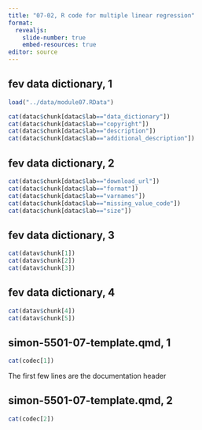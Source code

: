 ```yaml
---
title: "07-02, R code for multiple linear regression"
format: 
  revealjs:
    slide-number: true
    embed-resources: true
editor: source
---
```


## fev data dictionary, 1

```r
load("../data/module07.RData")

cat(datac$chunk[datac$lab=="data_dictionary"])
cat(datac$chunk[datac$lab=="copyright"])
cat(datac$chunk[datac$lab=="description"])
cat(datac$chunk[datac$lab=="additional_description"])
```

## fev data dictionary, 2

```r
cat(datac$chunk[datac$lab=="download_url"])
cat(datac$chunk[datac$lab=="format"])
cat(datac$chunk[datac$lab=="varnames"])
cat(datac$chunk[datac$lab=="missing_value_code"])
cat(datac$chunk[datac$lab=="size"])
```

## fev data dictionary, 3

```r
cat(datav$chunk[1])
cat(datav$chunk[2])
cat(datav$chunk[3])
```

## fev data dictionary, 4

```r
cat(datav$chunk[4])
cat(datav$chunk[5])
```

## simon-5501-07-template.qmd, 1

```r
cat(codec[1])
```

:::notes
The first few lines are the documentation header
:::

## simon-5501-07-template.qmd, 2

```r
cat(codec[2])
```

